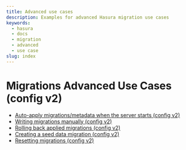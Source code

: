 ```yaml
---
title: Advanced use cases
description: Examples for advanced Hasura migration use cases
keywords:
  - hasura
  - docs
  - migration
  - advanced
  - use case
slug: index
---
```


# Migrations Advanced Use Cases (config v2)

- [Auto-apply migrations/metadata when the server starts (config v2)](/migrations-metadata-seeds/legacy-configs/config-v2/advanced/auto-apply-migrations.mdx)
- [Writing migrations manually (config v2)](/migrations-metadata-seeds/legacy-configs/config-v2/advanced/writing-migrations-manually.mdx)
- [Rolling back applied migrations (config v2)](/migrations-metadata-seeds/legacy-configs/config-v2/advanced/rolling-back-migrations.mdx)
- [Creating a seed data migration (config v2)](/migrations-metadata-seeds/legacy-configs/config-v2/advanced/seed-data-migration.mdx)
- [Resetting migrations (config v2)](/migrations-metadata-seeds/legacy-configs/config-v2/advanced/resetting-migrations.mdx)
